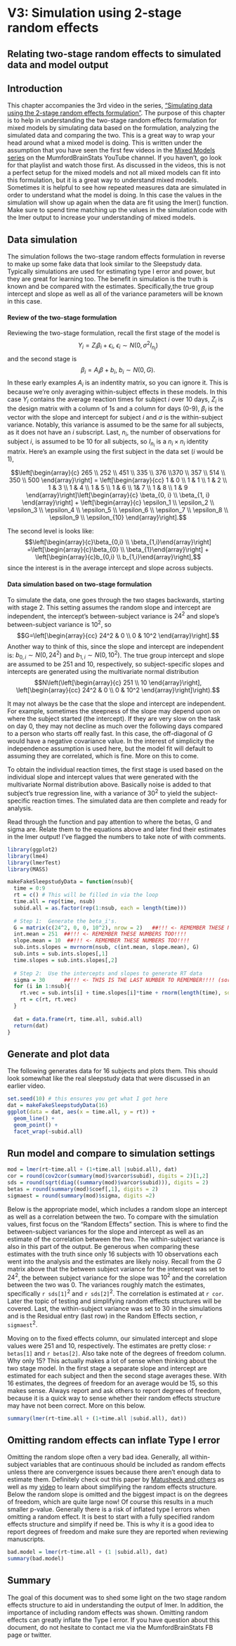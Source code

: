 # V3: Simulation using 2-stage random effects

## Relating two-stage random effects to simulated data and model output {.unlisted}



## Introduction 
This chapter accompanies the 3rd video in the series, ["Simulating data using the 2-stage random effects formulation"](https://youtu.be/OL6UezgpmPo). The purpose of this chapter is to help in understanding the two-stage random effects formulation for mixed models by simulating data based on the formulation, analyzing the simulated data and comparing the two.  This is a great way to wrap your head around what a mixed model is doing.  This is written under the assumption that you have seen the first few videos in the [Mixed Models series](https://www.youtube.com/watch?v=IGHm1XHFWMc&list=PLB2iAtgpI4YEAUiEQ1ZnfMXY-yewNzn9z)  on the MumfordBrainStats YouTube channel.  If you haven't, go look for that playlist and watch those first.  As discussed in the videos, this is not a perfect setup for the mixed models and not all mixed models can fit into this formulation, but it is a great way to understand mixed models.  Sometimes it is helpful to see how repeated measures data are simulated in order to understand what the model is doing.  In this case the values in the simulation will show up again when the data are fit using the lmer() function.  Make sure to spend time matching up the values in the simulation code with the lmer output to increase your understanding of mixed models.  

## Data simulation {-}
The simulation follows the two-stage random effects formulation in reverse to make up some fake data that look similar to the Sleepstudy data. Typically simulations are used for estimating type I error and power, but they are great for learning too. The benefit in simulation is  the truth is known and be compared with the estimates.  Specifically,the true group intercept and slope as well as all of the variance parameters will be known in this case.  

#### Review of the two-stage formulation {-}
Reviewing the two-stage formulation, recall the first stage of the model is $$Y_i = Z_i\beta_i + \epsilon_i, \: \epsilon_i\sim N(0, \sigma^2I_{n_i})$$ and the second stage is $$\beta_i = A_i \beta + b_i, \: b_i \sim N(0,G).$$  In these early examples $A_i$ is an indentity matrix, so you can ignore it. This is because we're only averaging within-subject effects in these models.  In this case $Y_i$ contains the average reaction times for  subject $i$ over 10 days, $Z_i$ is the design matrix with a column of 1s and a column for days (0-9), $\beta_i$ is the vector with the slope and intercept for subject $i$ and $\sigma$ is the within-subject variance. Notably, this variance is assumed to be the same for all subjects, as it does not have an $i$ subscript.  Last, $n_i$, the number of observations for subject $i$, is assumed to be 10 for all subjects, so $I_{n_i}$ is a $n_i\times n_i$ identity matrix.  Here's an example using the first subject in the data set ($i$ would be 1), 

$$\left[\begin{array}{c}
265 \\ 252 \\ 451 \\ 335 \\ 376 \\370 \\ 357 \\ 514 \\ 350 \\ 500 \end{array}\right] = \left[\begin{array}{cc}
1 & 0 \\
1 & 1 \\
1 & 2 \\
1 & 3 \\
1 & 4 \\
1 & 5 \\
1 & 6 \\
1& 7 \\
1 & 8 \\
1 & 9 \end{array}\right]\left[\begin{array}{c} \beta_{0, i} \\ \beta_{1, i}  \end{array}\right] + 
\left[\begin{array}{c}
\epsilon_1 \\
\epsilon_2 \\
\epsilon_3 \\
\epsilon_4 \\
\epsilon_5 \\
\epsilon_6 \\
\epsilon_7 \\
\epsilon_8 \\
\epsilon_9 \\
\epsilon_{10} 
\end{array}\right].$$

The second level is looks like: $$\left[\begin{array}{c}\beta_{0,i} \\ \beta_{1,i}\end{array}\right] =\left[\begin{array}{c}\beta_{0} \\ \beta_{1}\end{array}\right] + \left[\begin{array}{c}b_{0,i} \\ b_{1,i}\end{array}\right],$$  since the interest is in the average intercept and slope across subjects.  

#### Data simulation based on two-stage formulation {-}

To simulate the data, one goes through the two stages backwards, starting with stage 2. This setting assumes the random slope and intercept are independent, the intercept's between-subject variance is $24^2$ and slope's between-subject variance is $10^2$, so $$G=\left[\begin{array}{cc} 24^2 & 0 \\ 0 & 10^2 \end{array}\right].$$  Another way to think of this, since the slope and intercept are independent is: $b_{0,i}\sim N(0, 24^2)$ and $b_{1,i}\sim N(0, 10^2)$. The true group intercept and slope are assumed to be 251 and 10, respectively, so subject-specific slopes and intercepts are generated using the multivariate normal distribution
$$N\left(\left[\begin{array}{c} 251 \\ 10 \end{array}\right], \left[\begin{array}{cc} 24^2 & 0 \\ 0 & 10^2 \end{array}\right]\right).$$

It may not always be the case that the slope and intercept are independent.  For example, sometimes the steepness of the slope may depend upon on where the subject started (the intercept).  If they are very slow on the task on day 0, they may not decline as much over the following days compared to a person who starts off really fast.  In this case, the off-diagonal of $G$ would have a negative covariance value.  In the interest of simplicity the independence assumption is used here, but the model fit will default to assuming they are correlated, which is fine.  More on this to come.  

To obtain the individual reaction times, the first stage is used based on the individual slope and intercept values that were generated with the multivariate Normal distribution above.  Basically noise is added to that subject's true regression line, with a variance of $30^2$ to yield the subject-specific reaction times.  The simulated data are then complete and ready for analysis.

Read through the function and pay attention to where the betas, G and sigma are.  Relate them to the equations above and later find their estimates in the lmer output!  I've flagged the numbers to take note of with comments.


```r
library(ggplot2)
library(lme4)
library(lmerTest)
library(MASS)

makeFakeSleepstudyData = function(nsub){
  time = 0:9
  rt = c() # This will be filled in via the loop
  time.all = rep(time, nsub)
  subid.all = as.factor(rep(1:nsub, each = length(time)))
  
  # Step 1:  Generate the beta_i's.  
  G = matrix(c(24^2, 0, 0, 10^2), nrow = 2)   ##!!! <- REMEMBER THESE NUMBERS!!!!
  int.mean = 251  ##!!! <- REMEMBER THESE NUMBERS TOO!!!!
  slope.mean = 10  ##!!! <- REMEMBER THESE NUMBERS TOO!!!!
  sub.ints.slopes = mvrnorm(nsub, c(int.mean, slope.mean), G)
  sub.ints = sub.ints.slopes[,1]
  time.slopes = sub.ints.slopes[,2]
  
  # Step 2:  Use the intercepts and slopes to generate RT data
  sigma = 30      ##!!! <- THIS IS THE LAST NUMBER TO REMEMBER!!!! (sorry for yelling)
  for (i in 1:nsub){
    rt.vec = sub.ints[i] + time.slopes[i]*time + rnorm(length(time), sd = sigma)
    rt = c(rt, rt.vec)
  }
  
  dat = data.frame(rt, time.all, subid.all)
  return(dat)
}
```

## Generate and plot data

The following generates data for 16 subjects and plots them.  This should look somewhat like the real sleepstudy data that were discussed in an earlier video.

```r
set.seed(10) # this ensures you get what I got here
dat = makeFakeSleepstudyData(16)
ggplot(data = dat, aes(x = time.all, y = rt)) +
  geom_line() + 
  geom_point() +
  facet_wrap(~subid.all)
```



## Run model and compare to simulation settings {-}


```r
mod = lmer(rt~time.all + (1+time.all |subid.all), dat)
cor = round(cov2cor(summary(mod)$varcor$subid), digits = 2)[1,2]
sds = round(sqrt(diag((summary(mod)$varcor$subid))), digits = 2)
betas = round(summary(mod)$coef[,1], digits = 2)
sigmaest = round(summary(mod)$sigma, digits =2)
```

Below is the appropriate model, which includes a random slope an intercept as well as a correlation between the two.  To compare with the simulation values, first focus on the "Random Effects" section.  This is where to find the  between-subject variances for the slope and intercept as well as an estimate of the correlation between the two.  The within-subject variance is also in this part of the output.  Be generous when comparing these estimates with the truth since only 16 subjects with 10 observations each went into the analysis and the estimates are likely noisy. Recall from the $G$ matrix above that the between subject variance for the intercept was set to $24^2$, the between subject variance for the slope was $10^2$ and the correlation between the two was 0. The variances roughly match the estimates, specifically `r sds[1]`$^2$ and `r sds[2]`$^2$.  The correlation is estimated at `r cor`.  Later the topic of testing and simplifying random effects structures will be covered.  Last, the within-subject variance was set to 30 in the simulations and is the Residual entry (last row) in the Random Effects section, `r sigmaest`$^2$.  

Moving on to the fixed effects column, our simulated intercept and slope values were 251 and 10, respectively.  The estimates are pretty close: `r betas[1]` and `r betas[2]`.  Also take note of the degrees of freedom column.  Why only 15?  This actually makes a lot of sense when thinking about the two stage model.  In the first stage a separate slope and intercept are estimated for each subject and then the second stage averages these.  With 16 estimates, the degrees of freedom for an average would be 15, so this makes sense.  Always report and ask others to report degrees of freedom, because it is a quick way to sense whether their random effects structure may have not been correct.  More on this below.

```r
summary(lmer(rt~time.all + (1+time.all |subid.all), dat))
```

## Omitting random effects can inflate Type I error {-}

Omitting the random slope often a very bad idea.  Generally, all within-subject variables that are continuous should be included as random effects unless there are convergence issues because there aren't enough data to estimate them.  Definitely check out this paper by [Matusheck and others](https://www.sciencedirect.com/science/article/pii/S0749596X17300013) as well as my [video](https://www.youtube.com/watch?v=pDNEgcl0YhI) to learn about simplifying the random effects structure. 
Below the random slope is omitted and  the biggest impact is on the degrees of freedom, which are quite large now!  Of course this results in a much smaller p-value.  Generally there is a risk of inflated type I errors when omitting a random effect.  It is best to start with a fully specified random effects structure and simplify if need be.  This is why it is a good idea to report degrees of freedom and make sure they are reported when reviewing manuscripts.  

```r
bad.model = lmer(rt~time.all + (1 |subid.all), dat)
summary(bad.model)  
```  

## Summary {-}

The goal of this document was to shed some light on the two stage random effects structure to aid in understanding the output of lmer.  In addition, the importance of including random effects was shown.  Omitting random effects can greatly inflate the Type I error.  If you have question about this document, do not hesitate to contact me via the MumfordBrainStats FB page or twitter.
